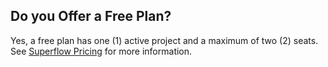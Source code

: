 ## Do you Offer a Free Plan?

Yes, a free plan has one (1) active project and a maximum of two (2) seats. See [Superflow Pricing](https://usesuperflow.com/#pricing) for more information.
